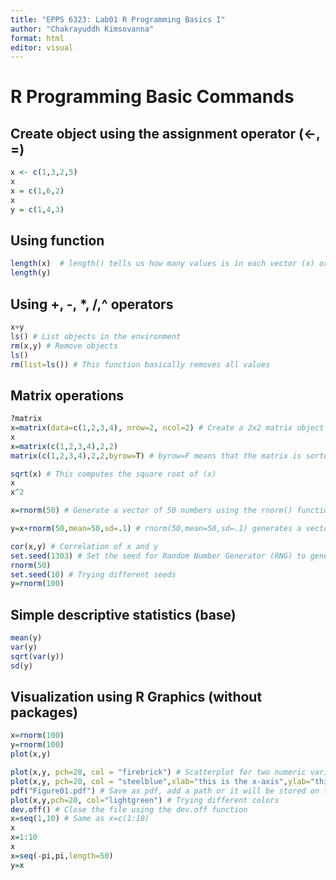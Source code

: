 ```yaml
---
title: "EPPS 6323: Lab01 R Programming Basics I"
author: "Chakrayuddh Kimsovanna"
format: html
editor: visual
---
```


# R Programming Basic Commands

## Create object using the assignment operator (\<-, =)

```r
x <- c(1,3,2,5)
x
x = c(1,6,2)
x
y = c(1,4,3)
```

## Using function

```r
length(x)  # length() tells us how many values is in each vector (x) or (y)
length(y)
```

## Using +, -, \*, /,\^ operators

```r
x+y
ls() # List objects in the environment
rm(x,y) # Remove objects
ls()
rm(list=ls()) # This function basically removes all values

```

## Matrix operations

```r
?matrix
x=matrix(data=c(1,2,3,4), nrow=2, ncol=2) # Create a 2x2 matrix object
x
x=matrix(c(1,2,3,4),2,2)
matrix(c(1,2,3,4),2,2,byrow=T) # byrow=F means that the matrix is sorted by column

sqrt(x) # This computes the square root of (x)
x
x^2

x=rnorm(50) # Generate a vector of 50 numbers using the rnorm() function

y=x+rnorm(50,mean=50,sd=.1) # rnorm(50,mean=50,sd=.1) generates a vector of 50 numbers with a mean of 50 and standard deviation of 0.1

cor(x,y) # Correlation of x and y
set.seed(1303) # Set the seed for Random Number Generator (RNG) to generate values that are reproducible.
rnorm(50)
set.seed(10) # Trying different seeds
y=rnorm(100)
```

## Simple descriptive statistics (base)

```r
mean(y)
var(y)
sqrt(var(y))
sd(y)
```

## Visualization using R Graphics (without packages)

```r


x=rnorm(100)
y=rnorm(100)
plot(x,y)

plot(x,y, pch=20, col = "firebrick") # Scatterplot for two numeric variables by default
plot(x,y, pch=20, col = "steelblue",xlab="this is the x-axis",ylab="this is the y-axis",main="Plot of X vs Y") # Add labels
pdf("Figure01.pdf") # Save as pdf, add a path or it will be stored on the project directory
plot(x,y,pch=20, col="lightgreen") # Trying different colors
dev.off() # Close the file using the dev.off function
x=seq(1,10) # Same as x=c(1:10)
x
x=1:10
x
x=seq(-pi,pi,length=50)
y=x

```
